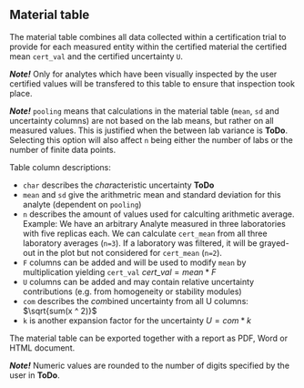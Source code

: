 ## Material table

The material table combines all data collected within a certification trial to provide for each measured entity within the certified material the certified mean `cert_val` and the certified uncertainty `U`.

***Note!*** Only for analytes which have been visually inspected by the user certified values will be transfered to this table to ensure that inspection took place. 

***Note!*** `pooling` means that calculations in the material table (`mean`, `sd` and uncertainty columns) are not based on the lab means, but rather on all measured values. This is justified when the between lab variance is **ToDo**. Selecting this option will also affect `n` being either the number of labs or the number of finite data points.

Table column descriptions:

- `char` describes the *char*acteristic uncertainty **ToDo**
- `mean` and `sd` give the arithmetric mean and standard deviation for this analyte (dependent on `pooling`)
- `n` describes the amount of values used for calculting arithmetic average. Example: We have an arbitrary Analyte measured in three laboratories with five replicas each. We can calculate `cert_mean` from all three laboratory averages (`n=3`). If a laboratory was filtered, it will be grayed-out in the plot but not considered for `cert_mean` (`n=2`).
- `F` columns can be added and will be used to modify `mean` by multiplication yielding `cert_val` $cert\_val=mean*F$
- `U` columns can be added and may contain relative uncertainty contributions (e.g. from homogeneity or stability modules)
- `com` describes the *com*bined uncertainty from all U columns: $\sqrt{sum(x ^ 2)}$
- `k` is another expansion factor for the uncertainty $U=com*k$

The material table can be exported together with a report as PDF, Word or HTML document.

***Note!*** Numeric values are rounded to the number of digits specified by the user in **ToDo**.